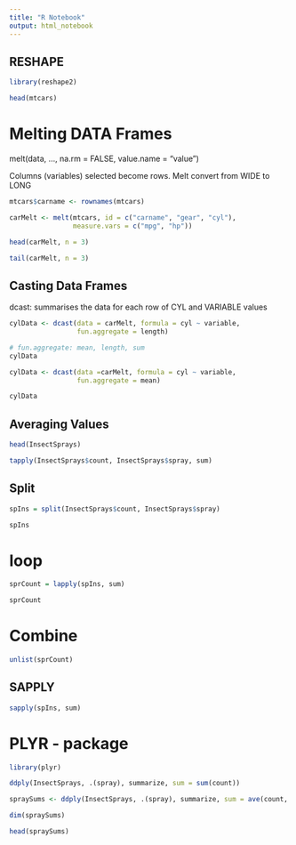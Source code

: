 ```yaml
---
title: "R Notebook"
output: html_notebook
---
```


## RESHAPE

```r
library(reshape2)
```
```r
head(mtcars)
```
# Melting DATA Frames

melt(data, ..., na.rm = FALSE, value.name = "value")


Columns (variables) selected become rows. Melt convert from WIDE to LONG 
```r
mtcars$carname <- rownames(mtcars)

carMelt <- melt(mtcars, id = c("carname", "gear", "cyl"),
                measure.vars = c("mpg", "hp"))

head(carMelt, n = 3)
```
```r
tail(carMelt, n = 3)
```
## Casting Data Frames

dcast: summarises the data for each row of CYL and VARIABLE values

```r
cylData <- dcast(data = carMelt, formula = cyl ~ variable,
                 fun.aggregate = length)

# fun.aggregate: mean, length, sum
cylData
```

```r
cylData <- dcast(data =carMelt, formula = cyl ~ variable,
                 fun.aggregate = mean)

cylData
```
## Averaging Values

```r
head(InsectSprays)
```

```r
tapply(InsectSprays$count, InsectSprays$spray, sum)
```

## Split

```r
spIns = split(InsectSprays$count, InsectSprays$spray)

spIns
```
#  loop

```r
sprCount = lapply(spIns, sum)

sprCount
```
# Combine

```r
unlist(sprCount)
```
## SAPPLY

```r
sapply(spIns, sum)
```
# PLYR - package 

```r
library(plyr)

ddply(InsectSprays, .(spray), summarize, sum = sum(count))
```
```r
spraySums <- ddply(InsectSprays, .(spray), summarize, sum = ave(count, FUN = sum))

dim(spraySums)
```
```r
head(spraySums)
```






